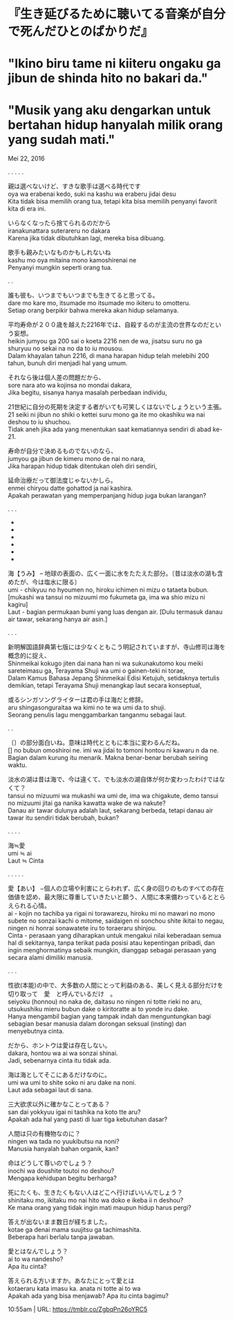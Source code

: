 # 『生き延びるために聴いてる音楽が自分で死んだひとのばかりだ』  
# "Ikino biru tame ni kiiteru ongaku ga jibun de shinda hito no bakari da."  
# "Musik yang aku dengarkan untuk bertahan hidup hanyalah milik orang yang sudah mati."  

Mei 22, 2016

. . . . .  

親は選べないけど、すきな歌手は選べる時代です  
oya wa erabenai kedo, suki na kashu wa eraberu jidai desu  
Kita tidak bisa memilih orang tua, tetapi kita bisa memilih penyanyi favorit kita di era ini.  

いらなくなったら捨てられるのだから  
iranakunattara suterareru no dakara  
Karena jika tidak dibutuhkan lagi, mereka bisa dibuang.  

歌手も親みたいなものかもしれないね  
kashu mo oya mitaina mono kamoshirenai ne  
Penyanyi mungkin seperti orang tua.  

. .  

誰も彼も、いつまでもいつまでも生きてると思ってる。  
dare mo kare mo, itsumade mo itsumade mo ikiteru to omotteru.  
Setiap orang berpikir bahwa mereka akan hidup selamanya.  

平均寿命が２００歳を越えた2216年では、自殺するのが主流の世界なのだという妄想。  
heikin jumyou ga 200 sai o koeta 2216 nen de wa, jisatsu suru no ga shuryuu no sekai na no da to iu mousou.  
Dalam khayalan tahun 2216, di mana harapan hidup telah melebihi 200 tahun, bunuh diri menjadi hal yang umum.  

それなら後は個人差の問題だから、  
sore nara ato wa kojinsa no mondai dakara,  
Jika begitu, sisanya hanya masalah perbedaan individu,  

21世紀に自分の死期を決定する者がいても可笑しくはないでしょうという主張。  
21 seiki ni jibun no shiki o kettei suru mono ga ite mo okashiku wa nai deshou to iu shuchou.  
Tidak aneh jika ada yang menentukan saat kematiannya sendiri di abad ke-21.  

寿命が自分で決めるものでないのなら、  
jumyou ga jibun de kimeru mono de nai no nara,  
Jika harapan hidup tidak ditentukan oleh diri sendiri,  

延命治療だって御法度じゃないかしら。  
enmei chiryou datte gohattod ja nai kashira.  
Apakah perawatan yang memperpanjang hidup juga bukan larangan?  

. . .  

-  
-  
-  
-  
-  
-  

海【うみ】 – 地球の表面の、広く一面に水をたたえた部分。〔昔は淡水の湖も含めたが、今は塩水に限る〕  
umi - chikyuu no hyoumen no, hiroku ichimen ni mizu o tataeta bubun. [mukashi wa tansui no mizuumi mo fukumeta ga, ima wa shio mizu ni kagiru]  
Laut - bagian permukaan bumi yang luas dengan air. [Dulu termasuk danau air tawar, sekarang hanya air asin.]  

. . .  

新明解国語辞典第七版には少なくともこう明記されていますが、寺山修司は海を概念的に捉え、  
Shinmeikai kokugo jiten dai nana han ni wa sukunakutomo kou meiki sareteimasu ga, Terayama Shuji wa umi o gainen-teki ni torae,  
Dalam Kamus Bahasa Jepang Shinmeikai Edisi Ketujuh, setidaknya tertulis demikian, tetapi Terayama Shuji menangkap laut secara konseptual,  

或るシンガソングライターは君の手は海だと修辞。  
aru shingasonguraitaa wa kimi no te wa umi da to shuji.  
Seorang penulis lagu menggambarkan tanganmu sebagai laut.  

. .  

〔〕の部分面白いね。意味は時代とともに本当に変わるんだね。  
[] no bubun omoshiroi ne. imi wa jidai to tomoni hontou ni kawaru n da ne.  
Bagian dalam kurung itu menarik. Makna benar-benar berubah seiring waktu.  

淡水の湖は昔は海で、今は違くて、でも淡水の湖自体が何か変わったわけではなくて？  
tansui no mizuumi wa mukashi wa umi de, ima wa chigakute, demo tansui no mizuumi jitai ga nanika kawatta wake de wa nakute?  
Danau air tawar dulunya adalah laut, sekarang berbeda, tetapi danau air tawar itu sendiri tidak berubah, bukan?  

. . . .  

海≒愛  
umi ≒ ai  
Laut ≒ Cinta  

. . . . .  

愛【あい】 −個人の立場や利害にとらわれず、広く身の回りのものすべての存在価値を認め、最大限に尊重していきたいと願う、人間に本来備わっているととらえられる心情。  
ai - kojin no tachiba ya rigai ni torawarezu, hiroku mi no mawari no mono subete no sonzai kachi o mitome, saidaigen ni sonchou shite ikitai to negau, ningen ni honrai sonawatete iru to toraeraru shinjou.  
Cinta - perasaan yang diharapkan untuk mengakui nilai keberadaan semua hal di sekitarnya, tanpa terikat pada posisi atau kepentingan pribadi, dan ingin menghormatinya sebaik mungkin, dianggap sebagai perasaan yang secara alami dimiliki manusia.  

. . .  

性欲(本能)の中で、大多数の人間にとって利益のある、美しく見える部分だけを切り取って　愛　と呼んでいるだけ　。  
seiyoku (honnou) no naka de, daitasu no ningen ni totte rieki no aru, utsukushiku mieru bubun dake o kiritoratte ai to yonde iru dake.  
Hanya mengambil bagian yang tampak indah dan menguntungkan bagi sebagian besar manusia dalam dorongan seksual (insting) dan menyebutnya cinta.  

だから、ホントウは愛は存在しない。  
dakara, hontou wa ai wa sonzai shinai.  
Jadi, sebenarnya cinta itu tidak ada.  

海は海としてそこにあるだけなのに。  
umi wa umi to shite soko ni aru dake na noni.  
Laut ada sebagai laut di sana.  

三大欲求以外に確かなことってある？  
san dai yokkyuu igai ni tashika na koto tte aru?  
Apakah ada hal yang pasti di luar tiga kebutuhan dasar?  

人間は只の有機物なのに？  
ningen wa tada no yuukibutsu na noni?  
Manusia hanyalah bahan organik, kan?  

命はどうして尊いのでしょう？  
inochi wa doushite toutoi no deshou?  
Mengapa kehidupan begitu berharga?  

死にたくも、生きたくもない人はどこへ行けばいいんでしょう？  
shinitaku mo, ikitaku mo nai hito wa doko e ikeba ii n deshou?  
Ke mana orang yang tidak ingin mati maupun hidup harus pergi?  

答えが出ないまま数日が経ちました。  
kotae ga denai mama suujitsu ga tachimashita.  
Beberapa hari berlalu tanpa jawaban.  

愛とはなんでしょう？  
ai to wa nandesho?  
Apa itu cinta?  

答えられる方いますか。あなたにとって愛とは  
kotaeraru kata imasu ka. anata ni totte ai to wa  
Apakah ada yang bisa menjawab? Apa itu cinta bagimu?  

10:55am  |   URL: https://tmblr.co/ZgbqPn26oYRC5  